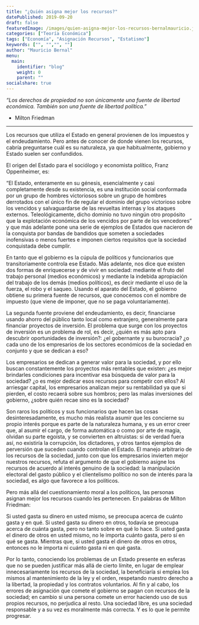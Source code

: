 ```yaml
---
title: "¿Quién asigna mejor los recursos?"
datePublished: 2019-09-20
draft: false
featuredImage: /images/quien-asigna-mejor-los-recursos-bernalmauricio.jpg
categories: ["Teoría Económica"]
tags: ["Economía", "Asignación Recursos", "Estatismo"]
keywords: ["", "","", ""]
author: "Mauricio Bernal"
menu:
  main:
    identifier: "blog"
    weight: 0 
    parent: ""
socialshare: true
---
```


*"Los derechos de propiedad no son únicamente una fuente de libertad económica. También son una fuente de libertad política."* 

- Milton Friedman

---

Los recursos que utiliza el Estado en general provienen de los impuestos y el endeudamiento. Pero antes de conocer de donde vienen los recursos, cabría preguntarse cuál es su naturaleza, ya que habitualmente, gobierno y Estado suelen ser confundidos.

El origen del Estado para el sociólogo y economista político, Franz Oppenheimer, es:

“El Estado, enteramente en su génesis, esencialmente y casi completamente desde su existencia, es una institución social conformada por un grupo de hombres victoriosos sobre un grupo de hombres derrotados con el único fin de regular el dominio del grupo victorioso sobre los vencidos y salvaguardarse de las revueltas internas y los ataques externos. Teleológicamente, dicho dominio no tuvo ningún otro propósito que la explotación económica de los vencidos por parte de los vencedores” y que más adelante pone una serie de ejemplos de Estados que nacieron de la conquista por bandas de bandidos que someten a sociedades inofensivas o menos fuertes e imponen ciertos requisitos que la sociedad conquistada debe cumplir.

En tanto que el gobierno es la cúpula de políticos y funcionarios que transitoriamente controla ese Estado. Más adelante, nos dice que existen dos formas de enriquecerse y de vivir en sociedad: mediante el fruto del trabajo personal (medios económicos) y mediante la indebida apropiación del trabajo de los demás (medios políticos), es decir mediante el uso de la fuerza, el robo y el saqueo. Usando el aparato del Estado, el gobierno obtiene su primera fuente de recursos, que conocemos con el nombre de impuesto (que viene de imponer, que no se paga voluntariamente).

La segunda fuente proviene del endeudamiento, es decir, financiarse usando ahorro del público tanto local como extranjero, generalmente para financiar proyectos de inversión. El problema que surge con los proyectos de inversión es un problema de rol, es decir, ¿quién es más apto para descubrir oportunidades de inversión?: ¿el gobernante y su burocracia? ¿o cada uno de los empresarios de los sectores económicos de la sociedad en conjunto y que se dedican a eso?

Los empresarios se dedican a generar valor para la sociedad, y por ello buscan constantemente los proyectos más rentables que existen: ¿es mejor brindarles condiciones para incentivar esa búsqueda de valor para la sociedad? ¿o es mejor dedicar esos recursos para competir con ellos? Al arriesgar capital, los empresarios analizan mejor su rentabilidad ya que si pierden, el costo recaerá sobre sus hombros; pero las malas inversiones del gobierno, ¿sobre quién recae sino es la sociedad?

Son raros los políticos y sus funcionarios que hacen las cosas desinteresadamente, es mucho más realista asumir que les concierne su propio interés porque es parte de la naturaleza humana, y es un error creer que, al asumir el cargo, de forma automática o como por arte de magia, olvidan su parte egoísta, y se convierten en altruistas: si de verdad fuera así, no existiría la corrupción, los dictadores, y otros tantos ejemplos de perversión que suceden cuando controlan el Estado. El manejo arbitrario de los recursos de la sociedad, junto con que los empresarios invierten mejor nuestros recursos, refuta el argumento de que el gobierno asigne los recursos de acuerdo al interés genuino de la sociedad: la manipulación electoral del gasto público y el clientelismo político no son de interés para la sociedad, es algo que favorece a los políticos.

Pero más allá del cuestionamiento moral a los políticos, las personas asignan mejor los recursos cuando les pertenecen. En palabras de Milton Friedman:

Si usted gasta su dinero en usted mismo, se preocupa acerca de cuánto gasta y en qué. Si usted gasta su dinero en otros, todavía se preocupa acerca de cuánta gasta, pero no tanto sobre en qué lo hace. Si usted gasta el dinero de otros en usted mismo, no le importa cuánto gasta, pero sí en qué se gasta. Mientras que, si usted gasta el dinero de otros en otros, entonces no le importa ni cuánto gasta ni en qué gasta.

Por lo tanto, conociendo los problemas de un Estado presente en esferas que no se pueden justificar más allá de cierto límite, en lugar de emplear innecesariamente los recursos de la sociedad, la beneficiaría si emplea los mismos al mantenimiento de la ley y el orden, respetando nuestro derecho a la libertad, la propiedad y los contratos voluntarios. Al fin y al cabo, los errores de asignación que comete el gobierno se pagan con recursos de la sociedad; en cambio si una persona comete un error haciendo uso de sus propios recursos, no perjudica al resto. Una sociedad libre, es una sociedad responsable y a su vez es moralmente más correcta. Y es lo que le permite progresar.
